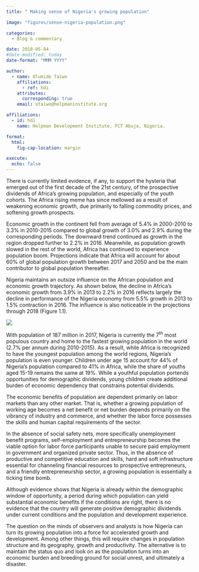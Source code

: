 ```yaml
---
title: " Making sense of Nigeria's growing population"

image: "figures/sense-nigeria-population.png"

categories:
  - Blog & commentary

date: 2018-05-04
#date-modified: today
date-format: "MMM YYYY"

author:
  - name: Olumide Taiwo
    affiliations:
      - ref: hdi
    attributes:
      corresponding: true
    email: otaiwo@helpmaninstitute.org

affiliations:
  - id: hdi
    name: Helpman Development Institute, FCT Abuja, Nigeria.

format: 
  html: 
    fig-cap-location: margin

execute:
  echo: false
---
```


There is currently limited evidence, if any, to support the hysteria that emerged out of the first decade of the 21st century, of the prospective dividends of Africa's growing population, and especially of the youth cohorts. The Africa rising meme has since mellowed as a result of weakening economic growth, due primarily to falling commodity prices, and softening growth prospects.

Economic growth in the continent fell from average of 5.4% in 2000-2010 to 3.3% in 2010-2015 compared to global growth of 3.0% and 2.9% during the corresponding periods. The downward trend continued as growth in the region dropped further to 2.2% in 2016. Meanwhile, as population growth slowed in the rest of the world, Africa has continued to experience population boom. Projections indicate that Africa will account for about 60% of global population growth between 2017 and 2050 and be the main contributor to global population thereafter.

Nigeria maintains an outsize influence on the African population and economic growth trajectory. As shown below, the decline in Africa's economic growth from 3.9% in 2013 to 2.2% in 2016 reflects largely the decline in performance of the Nigeria economy from 5.5% growth in 2013 to 1.5% contraction in 2016. The influence is also noticeable in the projections through 2018 (Figure 1.1).

![](figures/graph.png)

With population of 187 million in 2017, Nigeria is currently the 7^th^ most populous country and home to the fastest growing population in the world (2.7% per annum during 2010-2015). As a result, while Africa is recognized to have the youngest population among the world regions, Nigeria's population is even younger. Children under age 15 account for 44% of Nigeria's population compared to 41% in Africa, while the share of youths aged 15-19 remains the same at 19%. While a youthful population portends opportunities for demographic dividends, young children create additional burden of economic dependency that constrains potential dividends.

The economic benefits of population are dependent primarily on labor markets than any other market. That is, whether a growing population of working age becomes a net benefit or net burden depends primarily on the vibrancy of industry and commerce, and whether the labor force possesses the skills and human capital requirements of the sector.

In the absence of social safety nets, more specifically unemployment benefit programs, self-employment and entrepreneurship becomes the viable option for labor force participants unable to secure paid employment in government and organized private sector. Thus, in the absence of productive and competitive education and skills, hard and soft infrastructure essential for channeling financial resources to prospective entrepreneurs, and a friendly entrepreneurship sector, a growing population is essentially a ticking time bomb.

Although evidence shows that Nigeria is already within the demographic window of opportunity, a period during which population can yield substantial economic benefits if the conditions are right, there is no evidence that the country will generate positive demographic dividends under current conditions and the population and development experience.

The question on the minds of observers and analysts is how Nigeria can turn its growing population into a force for accelerated growth and development. Among other things, this will require changes in population structure and its geography, growth and productivity. The alternative is to maintain the status quo and look on as the population turns into an economic burden and breeding ground for social unrest, and ultimately a disaster.
